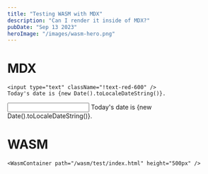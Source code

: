 ```yaml
---
title: "Testing WASM with MDX"
description: "Can I render it inside of MDX?"
pubDate: "Sep 13 2023"
heroImage: "/images/wasm-hero.png"
---
```



# MDX

```mdx
<input type="text" className="!text-red-600" />
Today's date is {new Date().toLocaleDateString()}.
```

<input type="text" className="!text-red-600" />
Today's date is {new Date().toLocaleDateString()}.

# WASM

```mdx
<WasmContainer path="/wasm/test/index.html" height="500px" />
```

<WasmContainer path="/wasm/test/index.html" height="500px" />

